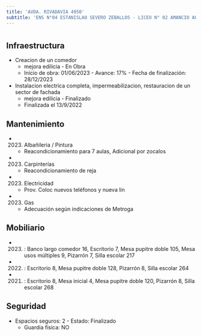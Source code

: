 ```yaml
---
title: 'AVDA. RIVADAVIA 4950'
subtitle: 'ENS N°04 ESTANISLAO SEVERO ZEBALLOS - LICEO N° 02 AMANCIO ALCORTA'
---
```


#
## Infraestructura

* Creacion de un comedor 
    + mejora edilicia - En Obra 
    + Inicio de obra: 01/06/2023 - Avance: 17% - Fecha de finalización: 28/12/2023 


* Instalacion electrica completa, impermeabilizacion, restauracion de un sector de fachada 
    + mejora edilicia - Finalizado 
    + Finalizada el 13/9/2022 






## Mantenimiento

*  (2023) Albañileria / Pintura 
    + Reacondicionamiento para 7 aulas, Adicional por zocalos

*  (2023) Carpinterías 
    + Reacondicionamiento de reja

*  (2023) Electricidad 
    + Prov. Coloc nuevos teléfonos y nueva lín

*  (2023) Gas 
    + Adecuación según indicaciones de Metroga





## Mobiliario

*  (2023) : Banco largo comedor 16, Escritorio 7, Mesa pupitre doble 105, Mesa usos múltiples 9, Pizarrón 7, Silla escolar 217 

*  (2022) : Escritorio 8, Mesa pupitre doble 128, Pizarrón 8, Silla escolar 264 

*  (2021) : Escritorio 8, Mesa inicial 4, Mesa pupitre doble 120, Pizarrón 8, Silla escolar 268 





## Seguridad

*  Espacios seguros: 2 - Estado: Finalizado 
    + Guardia física: NO




